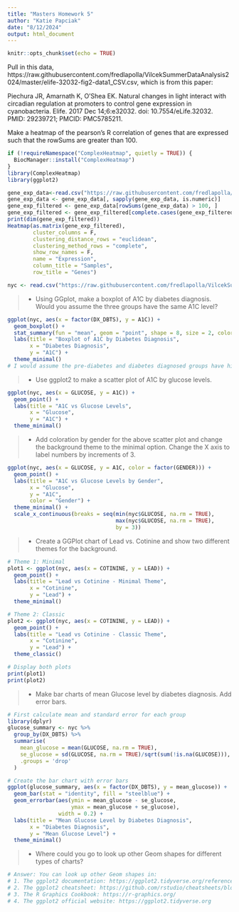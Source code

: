 ```yaml
---
title: "Masters Homework 5"
author: "Katie Papciak"
date: "8/12/2024"
output: html_document
---
```


```r
knitr::opts_chunk$set(echo = TRUE)
```

 

Pull in this data, https://raw.githubusercontent.com/fredlapolla/VilcekSummerDataAnalysis2024/master/elife-32032-fig2-data1_CSV.csv, which is from this paper:

Piechura JR, Amarnath K, O'Shea EK. Natural changes in light interact with circadian regulation at promoters to control gene expression in cyanobacteria. Elife. 2017 Dec 14;6:e32032. doi: 10.7554/eLife.32032. PMID: 29239721; PMCID: PMC5785211.

Make a heatmap of the pearson's R correlation of genes that are expressed such that the rowSums are greater than 100. 

```r
if (!requireNamespace("ComplexHeatmap", quietly = TRUE)) {
  BiocManager::install("ComplexHeatmap")
}
library(ComplexHeatmap)
library(ggplot2)
```

```r
gene_exp_data<-read.csv("https://raw.githubusercontent.com/fredlapolla/VilcekSummerDataAnalysis2024/master/elife-32032-fig2-data1_CSV.csv")
gene_exp_data <- gene_exp_data[, sapply(gene_exp_data, is.numeric)]
gene_exp_filtered <- gene_exp_data[rowSums(gene_exp_data) > 100, ]
gene_exp_filtered <- gene_exp_filtered[complete.cases(gene_exp_filtered), ]
print(dim(gene_exp_filtered))
Heatmap(as.matrix(gene_exp_filtered), 
        cluster_columns = F, 
        clustering_distance_rows = "euclidean",
        clustering_method_rows = "complete", 
        show_row_names = F,
        name = "Expression",
        column_title = "Samples",
        row_title = "Genes")
```



```r
nyc <- read.csv("https://raw.githubusercontent.com/fredlapolla/VilcekSummerDataAnalysis2024/main/NYC_HANES_DIAB.csv")
```



>- Using GGplot, make a boxplot of A1C by diabetes diagnosis. Would you assume the three groups have the same A1C level? 

```r
ggplot(nyc, aes(x = factor(DX_DBTS), y = A1C)) + 
  geom_boxplot() +
  stat_summary(fun = "mean", geom = "point", shape = 8, size = 2, color = "white") +
  labs(title = "Boxplot of A1C by Diabetes Diagnosis",
       x = "Diabetes Diagnosis",
       y = "A1C") +
  theme_minimal()
# I would assume the pre-diabetes and diabetes diagnosed groups have higher A1C mean values given that A1C measurement is strongly positively correlated to development of diabetes.
```


>- Use ggplot2 to make a scatter plot of A1C by glucose levels.

```r
ggplot(nyc, aes(x = GLUCOSE, y = A1C)) +
  geom_point() +
  labs(title = "A1C vs Glucose Levels",
       x = "Glucose",
       y = "A1C") +
  theme_minimal()
```


>- Add coloration by gender for the above scatter plot and change the background theme to the minimal option. Change the X axis to label numbers by increments of 3. 

```r
ggplot(nyc, aes(x = GLUCOSE, y = A1C, color = factor(GENDER))) +
  geom_point() +
  labs(title = "A1C vs Glucose Levels by Gender",
       x = "Glucose",
       y = "A1C",
       color = "Gender") +
  theme_minimal() +
  scale_x_continuous(breaks = seq(min(nyc$GLUCOSE, na.rm = TRUE), 
                                  max(nyc$GLUCOSE, na.rm = TRUE), 
                                  by = 3))
```

>- Create a GGPlot chart of Lead vs. Cotinine and show two different themes for the background. 

```r
# Theme 1: Minimal
plot1 <- ggplot(nyc, aes(x = COTININE, y = LEAD)) +
  geom_point() +
  labs(title = "Lead vs Cotinine - Minimal Theme",
       x = "Cotinine",
       y = "Lead") +
  theme_minimal()

# Theme 2: Classic
plot2 <- ggplot(nyc, aes(x = COTININE, y = LEAD)) +
  geom_point() +
  labs(title = "Lead vs Cotinine - Classic Theme",
       x = "Cotinine",
       y = "Lead") +
  theme_classic()

# Display both plots
print(plot1)
print(plot2)
```

>- Make bar charts of mean Glucose level by diabetes diagnosis. Add error bars.

```r
# First calculate mean and standard error for each group
library(dplyr)
glucose_summary <- nyc %>%
  group_by(DX_DBTS) %>%
  summarise(
    mean_glucose = mean(GLUCOSE, na.rm = TRUE),
    se_glucose = sd(GLUCOSE, na.rm = TRUE)/sqrt(sum(!is.na(GLUCOSE))),
    .groups = 'drop'
  )

# Create the bar chart with error bars
ggplot(glucose_summary, aes(x = factor(DX_DBTS), y = mean_glucose)) +
  geom_bar(stat = "identity", fill = "steelblue") +
  geom_errorbar(aes(ymin = mean_glucose - se_glucose, 
                    ymax = mean_glucose + se_glucose), 
                width = 0.2) +
  labs(title = "Mean Glucose Level by Diabetes Diagnosis",
       x = "Diabetes Diagnosis",
       y = "Mean Glucose Level") +
  theme_minimal()
```


>- Where could you go to look up other Geom shapes for different types of charts?
```r
# Answer: You can look up other Geom shapes in:
# 1. The ggplot2 documentation: https://ggplot2.tidyverse.org/reference/
# 2. The ggplot2 cheatsheet: https://github.com/rstudio/cheatsheets/blob/master/data-visualization-2.1.pdf
# 3. The R Graphics Cookbook: https://r-graphics.org/
# 4. The ggplot2 official website: https://ggplot2.tidyverse.org
```


